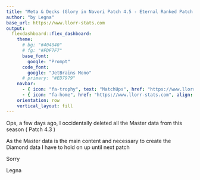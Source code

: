 ```yaml
---
title: "Meta & Decks (Glory in Navori Patch 4.5 - Eternal Ranked Patch )"
author: "by Legna"
base_url: https://www.llorr-stats.com
output:
  flexdashboard::flex_dashboard:
    theme:
      # bg: "#404040"
      # fg: "#FDF7F7"
      base_font:
        google: "Prompt"
      code_font:
        google: "JetBrains Mono"
      # primary: "#ED7979"
    navbar:
      - { icon: "fa-trophy", text: "MatchUps", href: "https://www.llorr-stats.com/static/mu.html", align: right }
      - { icon: "fa-home", href: "https://www.llorr-stats.com", align: right }
    orientation: row
    vertical_layout: fill
---
```


Ops, a few days ago, I occidentally deleted all the Master data from this season ( Patch 4.3 )

As the Master data is the main content and necessary to create the Diamond data I have to hold on up until next patch

Sorry

Legna

